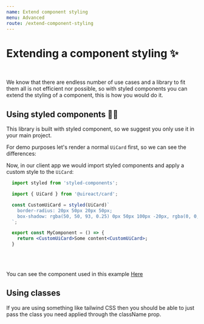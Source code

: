 ```yaml
---
name: Extend component styling
menu: Advanced
route: /extend-component-styling
---
```




# Extending a component styling ✨

<UiLineSeparator />
<br />

We know that there are endless number of use cases and a library to fit them all is not efficient nor possible, so with styled components
you can extend the styling of a component, this is how you would do it.

## Using styled components 💅🏿

This library is built with styled component, so we suggest you only use it in your main project.

For demo purposes let's render a normal `UiCard` first, so we can see the differences:

<JustACard />

Now, in our client app we would import styled components and apply a custom style to the `UiCard`:

```jsx
  import styled from 'styled-components';

  import { UiCard } from '@uireact/card';

  const CustomUiCard = styled(UiCard)`
    border-radius: 20px 50px 20px 50px;
    box-shadow: rgba(50, 50, 93, 0.25) 0px 50px 100px -20px, rgba(0, 0, 0, 0.3) 0px 30px 60px -30px;
  `;

  export const MyComponent = () => {
    return <CustomUiCard>Some content<CustomUiCard>;
  }
```

<ExtendStyleExpample />

<br />
<br />

You can see the component used in this example [Here](https://github.com/inavac182/uireact/tree/main/docs/helpers/extend-styling-example.tsx)

## Using classes

If you are using something like tailwind CSS then you should be able to just pass the class you need applied through the className prop.
